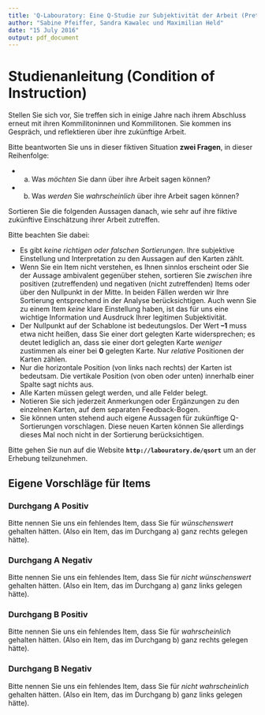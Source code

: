 ```yaml
---
title: 'Q-Labouratory: Eine Q-Studie zur Subjektivität der Arbeit (Pretest)'
author: "Sabine Pfeiffer, Sandra Kawalec und Maximilian Held"
date: "15 July 2016"
output: pdf_document
---
```


# Studienanleitung (Condition of Instruction)


Stellen Sie sich vor, Sie treffen sich in einige Jahre nach ihrem Abschluss erneut mit ihren Kommilitoninnen und Kommilitonen.
Sie kommen ins Gespräch, und reflektieren über ihre zukünftige Arbeit.

Bitte beantworten Sie uns in dieser fiktiven Situation **zwei Fragen**, in dieser Reihenfolge:

- a) Was *möchten* Sie dann über ihre Arbeit sagen können?
- b) Was *werden* Sie *wahrscheinlich* über ihre Arbeit sagen können?

Sortieren Sie die folgenden Aussagen danach, wie sehr auf ihre fiktive zukünftive Einschätzung ihrer Arbeit zutreffen.


<!-- Bitte gehen Sie dabei wie folgt vor: -->

<!-- 1. Lesen Sie alle Karten einmal durch. -->
<!-- 2. Sortieren Sie die Karten grob in drei Kategorien. -->
<!-- 	Die Kategorien müssen *nicht* gleich groß sein. -->
<!-- 	1. Karten, dessen Inhalt Sie eher für unzutreffend halten, legen Sie auf einem Stapel rechts von der Schablone ab. -->
<!-- 	2. Karten, dessen Inhalt Sie eher für zutreffend halten, legen Sie auf einen Stapel links von der Schablone ab. -->
<!-- 	3. Karten, dessen Inhalt Sie neutral gegenüberstehen, widersprüchliche Reaktionen haben oder die Sie nicht verstehen legen Sie vor Ihnen über der Schablone ab. -->
<!-- 3. Konzentrieren Sie sich auf die Karten aus Kategorie **a**.  -->
<!-- 	Sortieren Sie die Karten nach dem Grad ihrer Zustimmung. -->
<!-- 	Beginnen Sie mit den Karten, denen Sie am meisten zustimmen und belegen Sie entsprechend die Felder vom rechten Rand der Schablone ausgehend. -->
<!-- 4. Wenn Sie mit den Karten der Kategorie **a** fertig sind, tragen Sie die Umrisse der ausgefüllten Felder in die beiliegende Tabelle ein. -->
<!-- 5. Machen Sie mit den Karten aus Kategorie **b** weiter. -->
<!-- 	Verfahren Sie wie in Schritt 3; beginnend mit den Karten deren Inhalt Sie am meisten ablehnen. -->
<!-- 	Belegen Sie mit diesen die Felder ausgehend vom linken Rand der Schablone. -->
<!-- 6. Tragen Sie erneut die entstandenen Umrisse in die beiliegende Tabelle ein. -->
<!-- 7. Verteilen Sie die verbleibenden Karten aus Kategorie **c** auf die leeren Felder entsprechend Ihrem Grad der Zustimmung. -->
<!-- 8. Kontrollieren Sie noch einmal die Verteilung aller Karten und nehmen Sie bei Bedarf Änderungen vor. -->
<!-- 9. Notieren Sie die Position der Karten anhand der Kennungen (etwa: `C21`) in der beiligenden Tabelle und benachrichtigen Sie den Umfrageleiter. -->


Bitte beachten Sie dabei:

- Es gibt *keine richtigen oder falschen Sortierungen*.
	Ihre subjektive Einstellung und Interpretation zu den Aussagen auf den Karten zählt.
- Wenn Sie ein Item nicht verstehen, es Ihnen sinnlos erscheint oder Sie der Aussage ambivalent gegenüber stehen, sortieren Sie *zwischen* ihre positiven (zutreffenden) und negativen (nicht zutreffenden) Items oder über den Nullpunkt in der Mitte.
  In beiden Fällen werden wir Ihre Sortierung entsprechend in der Analyse berücksichtigen.
  Auch wenn Sie zu einem Item *keine* klare Einstellung haben, ist das für uns eine wichtige Information und Ausdruck Ihrer legitimen Subjektivität.
- Der Nullpunkt auf der Schablone ist bedeutungslos.
	Der Wert **–1** muss etwa nicht heißen, dass Sie einer dort gelegten Karte widersprechen; es deutet lediglich an, dass sie einer dort gelegten Karte *weniger* zustimmen als einer bei **0** gelegten Karte.
	Nur *relative* Positionen der Karten zählen.
- Nur die horizontale Position (von links nach rechts) der Karten ist bedeutsam.
	Die vertikale Position (von oben oder unten) innerhalb einer Spalte sagt nichts aus.
- Alle Karten müssen gelegt werden, und alle Felder belegt.
- Notieren Sie sich jederzeit Anmerkungen oder Ergänzungen zu den einzelnen Karten, auf dem separaten Feedback-Bogen.
- Sie können unten stehend auch eigene Aussagen für zukünftige Q-Sortierungen vorschlagen.
	Diese neuen Karten können Sie allerdings dieses Mal noch nicht in der Sortierung berücksichtigen.

Bitte gehen Sie nun auf die Website **`http://labouratory.de/qsort`** um an der Erhebung teilzunehmen.

\newpage

## Eigene Vorschläge für Items


### Durchgang A Positiv

Bitte nennen Sie uns ein fehlendes Item, dass Sie für *wünschenswert* gehalten hätten.
(Also ein Item, das im Durchgang a) ganz rechts gelegen hätte).

\vspace{70pt}

### Durchgang A Negativ

Bitte nennen Sie uns ein fehlendes Item, dass Sie für *nicht wünschenswert* gehalten hätten.
(Also ein Item, das im Durchgang a) ganz links gelegen hätte).

\vspace{70pt}

### Durchgang B Positiv

Bitte nennen Sie uns ein fehlendes Item, dass Sie für *wahrscheinlich* gehalten hätten.
(Also ein Item, das im Durchgang b) ganz rechts gelegen hätte).

\vspace{70pt}

### Durchgang B Negativ

Bitte nennen Sie uns ein fehlendes Item, dass Sie für *nicht wahrscheinlich* gehalten hätten.
(Also ein Item, das im Durchgang b) ganz links gelegen hätte).

\vspace{70pt}
